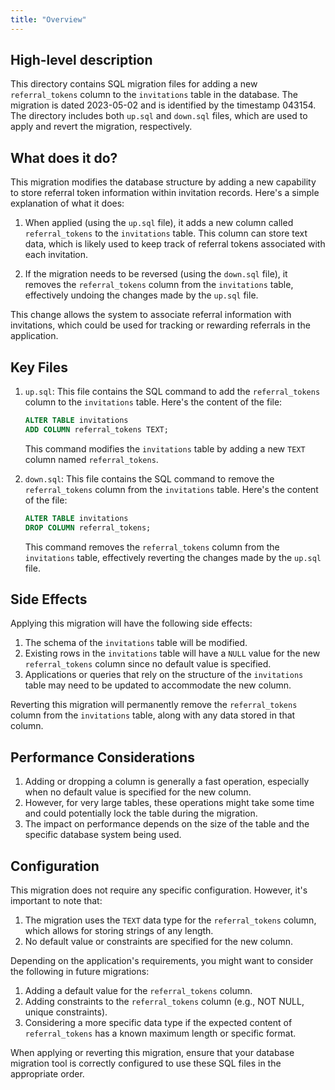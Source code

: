 ```yaml
---
title: "Overview"
---
```


## High-level description
This directory contains SQL migration files for adding a new `referral_tokens` column to the `invitations` table in the database. The migration is dated 2023-05-02 and is identified by the timestamp 043154. The directory includes both `up.sql` and `down.sql` files, which are used to apply and revert the migration, respectively.

## What does it do?
This migration modifies the database structure by adding a new capability to store referral token information within invitation records. Here's a simple explanation of what it does:

1. When applied (using the `up.sql` file), it adds a new column called `referral_tokens` to the `invitations` table. This column can store text data, which is likely used to keep track of referral tokens associated with each invitation.

2. If the migration needs to be reversed (using the `down.sql` file), it removes the `referral_tokens` column from the `invitations` table, effectively undoing the changes made by the `up.sql` file.

This change allows the system to associate referral information with invitations, which could be used for tracking or rewarding referrals in the application.

## Key Files

1. `up.sql`: This file contains the SQL command to add the `referral_tokens` column to the `invitations` table. Here's the content of the file:

   ```sql
   ALTER TABLE invitations
   ADD COLUMN referral_tokens TEXT;
   ```

   This command modifies the `invitations` table by adding a new `TEXT` column named `referral_tokens`.

2. `down.sql`: This file contains the SQL command to remove the `referral_tokens` column from the `invitations` table. Here's the content of the file:

   ```sql
   ALTER TABLE invitations
   DROP COLUMN referral_tokens;
   ```

   This command removes the `referral_tokens` column from the `invitations` table, effectively reverting the changes made by the `up.sql` file.

## Side Effects
Applying this migration will have the following side effects:

1. The schema of the `invitations` table will be modified.
2. Existing rows in the `invitations` table will have a `NULL` value for the new `referral_tokens` column since no default value is specified.
3. Applications or queries that rely on the structure of the `invitations` table may need to be updated to accommodate the new column.

Reverting this migration will permanently remove the `referral_tokens` column from the `invitations` table, along with any data stored in that column.

## Performance Considerations
1. Adding or dropping a column is generally a fast operation, especially when no default value is specified for the new column.
2. However, for very large tables, these operations might take some time and could potentially lock the table during the migration.
3. The impact on performance depends on the size of the table and the specific database system being used.

## Configuration
This migration does not require any specific configuration. However, it's important to note that:

1. The migration uses the `TEXT` data type for the `referral_tokens` column, which allows for storing strings of any length.
2. No default value or constraints are specified for the new column.

Depending on the application's requirements, you might want to consider the following in future migrations:

1. Adding a default value for the `referral_tokens` column.
2. Adding constraints to the `referral_tokens` column (e.g., NOT NULL, unique constraints).
3. Considering a more specific data type if the expected content of `referral_tokens` has a known maximum length or specific format.

When applying or reverting this migration, ensure that your database migration tool is correctly configured to use these SQL files in the appropriate order.